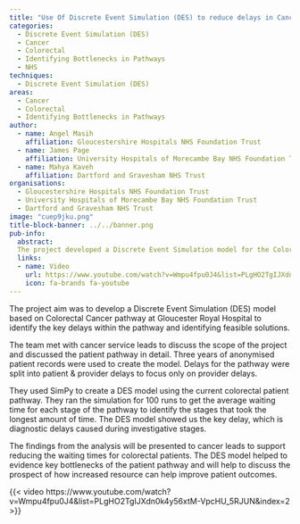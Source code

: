 ```yaml
---
title: "Use Of Discrete Event Simulation (DES) to reduce delays in Cancer Diagnosis & Treatment"
categories:
  - Discrete Event Simulation (DES)
  - Cancer
  - Colorectal
  - Identifying Bottlenecks in Pathways
  - NHS
techniques:
  - Discrete Event Simulation (DES)
areas:
  - Cancer
  - Colorectal
  - Identifying Bottlenecks in Pathways
author:
  - name: Angel Masih
    affiliation: Gloucestershire Hospitals NHS Foundation Trust
  - name: James Page
    affiliation: University Hospitals of Morecambe Bay NHS Foundation Trust
  - name: Mahya Kaveh
    affiliation: Dartford and Gravesham NHS Trust
organisations:
  - Gloucestershire Hospitals NHS Foundation Trust
  - University Hospitals of Morecambe Bay NHS Foundation Trust
  - Dartford and Gravesham NHS Trust
image: "cuep9jku.png"
title-block-banner: ../../banner.png
pub-info:
  abstract:
  The project developed a Discrete Event Simulation model for the Colorectal Cancer pathway identify key delays and solutions. Using three years of anonymised patient records, the model highlighted diagnostic delays during investigative stages.
  links:
  - name: Video
    url: https://www.youtube.com/watch?v=Wmpu4fpu0J4&list=PLgHO2TgIJXdn0k4y56xtM-VpcHU_5RJUN&index=2
    icon: fa-brands fa-youtube
---
```


The project aim was to develop a Discrete Event Simulation (DES) model based on Colorectal Cancer pathway at Gloucester Royal Hospital to identify the key delays within the pathway and identifying feasible solutions.

The team met with cancer service leads to discuss the scope of the project and discussed the patient pathway in detail. Three years of anonymised patient records were used to create the model. Delays for the pathway were split into patient & provider delays to focus only on provider delays.

They used SimPy to create a DES model using the current colorectal patient pathway. They ran the simulation for 100 runs to get the average waiting time for each stage of the pathway to identify the stages that took the longest amount of time. The DES model showed us the key delay, which is diagnostic delays caused during investigative stages.

The findings from the analysis will be presented to cancer leads to support reducing the waiting times for colorectal patients. The DES model helped to evidence key bottlenecks of the patient pathway and will help to discuss the prospect of how increased resource can help improve patient outcomes.

{{< video https://www.youtube.com/watch?v=Wmpu4fpu0J4&list=PLgHO2TgIJXdn0k4y56xtM-VpcHU_5RJUN&index=2 >}}
